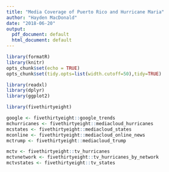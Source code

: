 ```yaml
---
title: "Media Coverage of Puerto Rico and Hurricane Maria"
author: "Hayden MacDonald"
date: "2018-06-20"
output:
  pdf_document: default
  html_document: default
---
```


```r
library(formatR)
library(knitr)
opts_chunk$set(echo = TRUE)
opts_chunk$set(tidy.opts=list(width.cutoff=50),tidy=TRUE)

library(readxl)
library(dplyr)
library(ggplot2)
```

```r
library(fivethirtyeight)

```

```r
google <- fivethirtyeight::google_trends
mchurricanes <- fivethirtyeight::mediacloud_hurricanes
mcstates <- fivethirtyeight::mediacloud_states
mconline <- fivethirtyeight::mediacloud_online_news
mctrump <- fivethirtyeight::mediacloud_trump
```

```r
mctv <- fivethirtyeight::tv_hurricanes
mctvnetwork <- fivethirtyeight::tv_hurricanes_by_network
mctvstates <- fivethirtyeight::tv_states
```



























